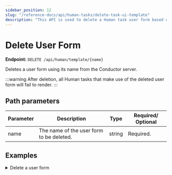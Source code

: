 ```yaml
---
sidebar_position: 12
slug: "/reference-docs/api/human-tasks/delete-task-ui-template"
description: "This API is used to delete a Human task user form based on its name."
---
```



# Delete User Form

**Endpoint:** `DELETE /api/human/template/{name}`

Deletes a user form using its name from the Conductor server.

:::warning
After deletion, all Human tasks that make use of the deleted user form will fail to render.
:::

## Path parameters

| Parameter | Description                              | Type   | Required/ Optional |
| --------- | ---------------------------------------- | ------ | ------------------ |
| name      | The name of the user form to be deleted. | string | Required.          |

## Examples

<details>
<summary>Delete a user form</summary>

**Request**

```shell
curl -X 'DELETE' \
  'https://<YOUR_CLUSTER>/api/human/template/someForm \
  -H 'accept: */*' \
  -H 'X-Authorization: <TOKEN>'
```

**Response**

Returns 200 OK, indicating that the user form has been deleted successfully.

</details>
